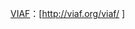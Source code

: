 [[虚拟国际规范文档|VIAF]]：<span class="uid">[http://viaf.org/viaf/{{{1}}} {{{1}}}]</span><noinclude>
{{documentation|template:Authority control/sub-doc}}
</noinclude>